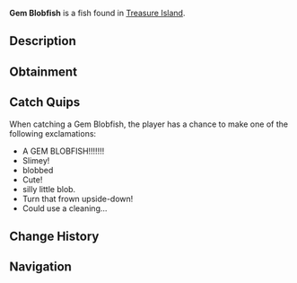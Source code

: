 {{FishInfobox
|image          = Gem Blobfish.png
|rarity         = Secret
|sea            = Second Sea
|location       = [[Treasure Island]]
|sublocation    = 
|sources        = Fishing Rod
|radar_location = 
|prog_speed     = +50
|xp             = 5000
|weather        = 
|time           = 
|season         = 
|bait           = Golden Shrimp Bait
|base_weight    = 10
|base_value     = 80000
|weight_range   = 9
|base_chance    = 1
|base_resil     = 100
}}
'''Gem Blobfish''' is a {{Rarity|Secret}} fish found in [[Treasure Island]].

== Description ==
{{Description|The blobfish is a sad, squishy lump with the personality of a deflated balloon... Absolutely lovable.|Bestiary Entry}}

== Obtainment ==
{{Fish Availability|
Treasure Island
|top_rods      = 
Great Rod of Oscar\470.57\3685.54;
Astralhook Rod\434.06\3715.26;
Azure Of Lagoon\394.65\3938.2;
Carrot Rod\384.58\3732.37;
Free Spirit Rod\376.04\3624.08;
Flimsy Rod\276.83\7711.32;
Training Rod\251.97\3883.63;
Firefly Rod\347.59\3844.29;
Lucky Rod\212.02\2405.33;
Blazebringer Rod\356.22\3509.61;
Verdant Shear Rod\332.71\3556.78;
Trident Rod\229.09\2448.99;
Ethereal Prism Rod\218.8\2211.79;
Seraphic Rod\212.3\2120.28;
Rod Of The Exalted One\206.51\2048.83;
No-Life Rod\203.93\2116.31;
Rod Of The Forgotten Fang\202.92\2034.94;
Rod Of The Depths\199.95\2030.41;
Challenger's Rod\197.21\2037.47;
Volcanic Rod\192.77\2027.78;
Zeus Rod\192.44\2024.34;
Depthseeker Rod\189.68\2033.03;
Avalanche Rod\189.19\2031.7;
Steady Rod\182.51\2003.91
|recommended   = Astralhook Rod
}}

== Catch Quips ==
When catching a Gem Blobfish, the player has a chance to make one of the following exclamations:
* A GEM BLOBFISH!!!!!!!
* Slimey!
* blobbed
* Cute!
* silly little blob.
* Turn that frown upside-down!
* Could use a cleaning...

== Change History ==
{{Change History|{{subst:Current Version}}}}

== Navigation ==
{{Fish Navbox|Treasure Island}}